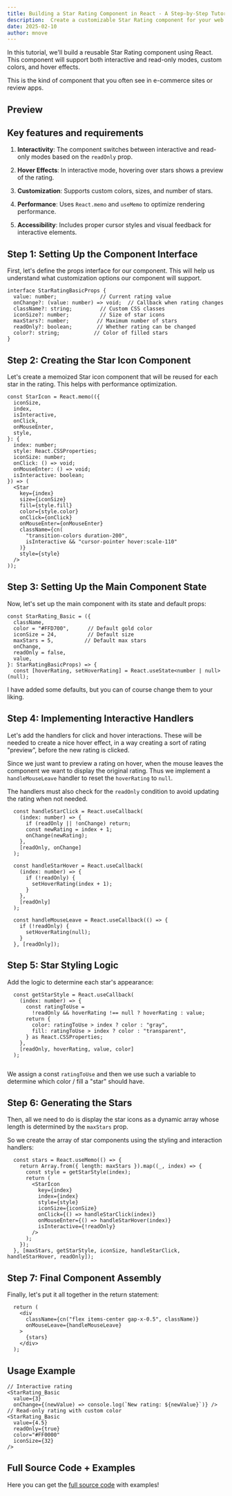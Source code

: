 ```yaml
---
title: Building a Star Rating Component in React - A Step-by-Step Tutorial
description:  Create a customizable Star Rating component for your web projects and ecommerce sites. 
date: 2025-02-10
author: mnove
---
```



In this tutorial, we'll build a reusable Star Rating component using React. This component will support both interactive and read-only modes, custom colors, and hover effects.

This is the kind of component that you often see in e-commerce sites or review apps.

## Preview 
<ComponentLoader
  name="star-rating-basic-ex-01"     
  classNameComponentContainer='min-h-[200px] border' 
/>


## Key features and requirements

1. **Interactivity**: The component switches between interactive and read-only modes based on the `readOnly` prop.

2. **Hover Effects**: In interactive mode, hovering over stars shows a preview of the rating.

3. **Customization**: Supports custom colors, sizes, and number of stars.

4. **Performance**: Uses `React.memo` and `useMemo` to optimize rendering performance.

5. **Accessibility**: Includes proper cursor styles and visual feedback for interactive elements.


## Step 1: Setting Up the Component Interface

First, let's define the props interface for our component. This will help us understand what customization options our component will support.

```tsx
interface StarRatingBasicProps {
  value: number;              // Current rating value
  onChange?: (value: number) => void;  // Callback when rating changes
  className?: string;         // Custom CSS classes
  iconSize?: number;          // Size of star icons
  maxStars?: number;         // Maximum number of stars
  readOnly?: boolean;        // Whether rating can be changed
  color?: string;           // Color of filled stars
}
```

## Step 2: Creating the Star Icon Component

Let's create a memoized Star icon component that will be reused for each star in the rating. This helps with performance optimization.

```tsx
const StarIcon = React.memo(({
  iconSize,
  index,
  isInteractive,
  onClick,
  onMouseEnter,
  style,
}: {
  index: number;
  style: React.CSSProperties;
  iconSize: number;
  onClick: () => void;
  onMouseEnter: () => void;
  isInteractive: boolean;
}) => (
  <Star
    key={index}
    size={iconSize}
    fill={style.fill}
    color={style.color}
    onClick={onClick}
    onMouseEnter={onMouseEnter}
    className={cn(
      "transition-colors duration-200",
      isInteractive && "cursor-pointer hover:scale-110"
    )}
    style={style}
  />
));
```

## Step 3: Setting Up the Main Component State

Now, let's set up the main component with its state and default props:

```tsx
const StarRating_Basic = ({
  className,
  color = "#FFD700",      // Default gold color
  iconSize = 24,          // Default size
  maxStars = 5,          // Default max stars
  onChange,
  readOnly = false,
  value,
}: StarRatingBasicProps) => {
  const [hoverRating, setHoverRating] = React.useState<number | null>(null);
```

I have added some defaults, but you can of course change them to your liking. 


## Step 4: Implementing Interactive Handlers

Let's add the handlers for click and hover interactions. These will be needed to create a nice hover effect, in a way creating a sort of rating "preview", before the new rating is clicked.

Since we just want to preview a rating on hover, when the mouse leaves the component we want to display the original rating. Thus we implement a `handleMouseLeave` handler to reset the `hoverRating` to `null`.

The handlers must also check for the `readOnly` condition to avoid updating the rating when not needed. 

```tsx
  const handleStarClick = React.useCallback(
    (index: number) => {
      if (readOnly || !onChange) return;
      const newRating = index + 1;
      onChange(newRating);
    },
    [readOnly, onChange]
  );

  const handleStarHover = React.useCallback(
    (index: number) => {
      if (!readOnly) {
        setHoverRating(index + 1);
      }
    },
    [readOnly]
  );

  const handleMouseLeave = React.useCallback(() => {
    if (!readOnly) {
      setHoverRating(null);
    }
  }, [readOnly]);
```

## Step 5: Star Styling Logic

Add the logic to determine each star's appearance:

```tsx
  const getStarStyle = React.useCallback(
    (index: number) => {
      const ratingToUse =
        !readOnly && hoverRating !== null ? hoverRating : value;
      return {
        color: ratingToUse > index ? color : "gray",
        fill: ratingToUse > index ? color : "transparent",
      } as React.CSSProperties;
    },
    [readOnly, hoverRating, value, color]
  );  
  
```

We assign a const `ratingToUse` and then we use such a variable to determine which color / fill a "star" should have. 


## Step 6: Generating the Stars

Then, all we need to do is display the star icons as a dynamic array whose length is determined by the `maxStars` prop.

So we create the array of star components using the styling and interaction handlers:

```tsx
  const stars = React.useMemo(() => {
    return Array.from({ length: maxStars }).map((_, index) => {
      const style = getStarStyle(index);
      return (
        <StarIcon
          key={index}
          index={index}
          style={style}
          iconSize={iconSize}
          onClick={() => handleStarClick(index)}
          onMouseEnter={() => handleStarHover(index)}
          isInteractive={!readOnly}
        />
      );
    });
  }, [maxStars, getStarStyle, iconSize, handleStarClick, handleStarHover, readOnly]);

```

##  Step 7: Final Component Assembly

Finally, let's put it all together in the return statement:

```tsx
  return (
    <div
      className={cn("flex items-center gap-x-0.5", className)}
      onMouseLeave={handleMouseLeave}
    >
      {stars}
    </div>
  );
  ```


##  Usage Example

```tsx
// Interactive rating
<StarRating_Basic
  value={3}
  onChange={(newValue) => console.log(`New rating: ${newValue}`)} />
// Read-only rating with custom color
<StarRating_Basic
  value={4.5}
  readOnly={true}
  color="#FF0000"
  iconSize={32}
/>
```

## Full Source Code + Examples

Here you can get the [full source code](/docs/components/rating-star/basic) with examples! 